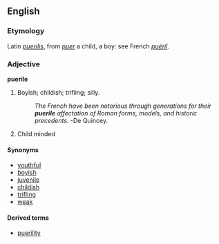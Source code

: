 ==English==

===Etymology===
Latin ''[[puerilis]]'', from ''[[puer]]'' a child, a boy: see French ''[[puéril]]''.

===Adjective===
'''puerile'''
#Boyish; childish; trifling; silly.
#:''The French have been notorious through generations for their '''puerile''' affectation of Roman forms, models, and historic precedents.'' -De Quincey.
#Child minded

====Synonyms====
*[[youthful]]
*[[boyish]]
*[[juvenile]]
*[[childish]]
*[[trifling]]
*[[weak]]

====Derived terms====
*[[puerility]]